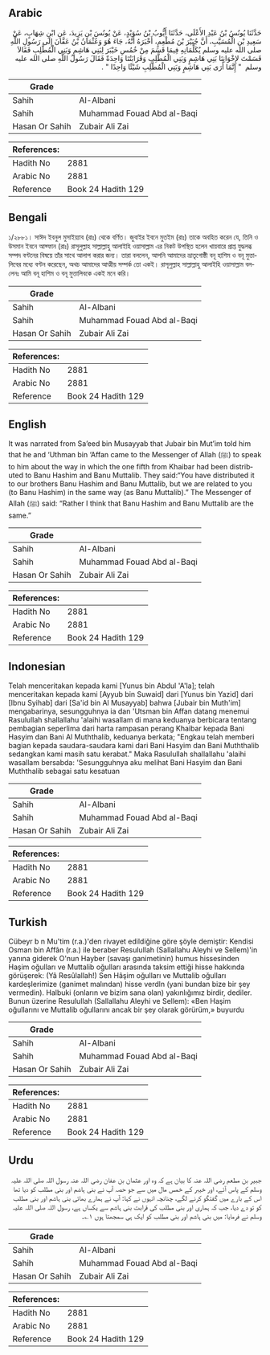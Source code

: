 ## Arabic


<div dir="rtl" lang="ar" style={{fontSize:'larger',backgroundColor:'#f8f9fa',padding:20}}>
حَدَّثَنَا يُونُسُ بْنُ عَبْدِ الأَعْلَى، حَدَّثَنَا أَيُّوبُ بْنُ سُوَيْدٍ، عَنْ يُونُسَ بْنِ يَزِيدَ، عَنِ ابْنِ شِهَابٍ، عَنْ سَعِيدِ بْنِ الْمُسَيَّبِ، أَنَّ جُبَيْرَ بْنَ مُطْعِمٍ، أَخْبَرَهُ أَنَّهُ، جَاءَ هُوَ وَعُثْمَانُ بْنُ عَفَّانَ إِلَى رَسُولِ اللَّهِ صلى الله عليه وسلم يُكَلِّمَانِهِ فِيمَا قَسَمَ مِنْ خُمُسِ خَيْبَرَ لِبَنِي هَاشِمٍ وَبَنِي الْمُطَّلِبِ فَقَالاَ قَسَمْتَ لإِخْوَانِنَا بَنِي هَاشِمٍ وَبَنِي الْمُطَّلِبِ وَقَرَابَتُنَا وَاحِدَةٌ فَقَالَ رَسُولُ اللَّهِ صلى الله عليه وسلم ‏ "‏ إِنَّمَا أَرَى بَنِي هَاشِمٍ وَبَنِي الْمُطَّلِبِ شَيْئًا وَاحِدًا ‏"‏ ‏.‏
</div>
<div style={{backgroundColor:'#f8f9fa',padding:20, marginBottom: 10}}><table> <thead> <tr> <th>Grade</th> <th></th> </tr> </thead> <tbody> <tr><td>Sahih</td><td>Al-Albani</td></tr><tr><td>Sahih</td><td>Muhammad Fouad Abd al-Baqi</td></tr><tr><td>Hasan Or Sahih</td><td>Zubair Ali Zai</td></tr></tbody></table><table> <thead> <tr> <th>References:</th> <th></th> </tr> </thead> <tbody><tr><td>Hadith No</td><td>2881</td></tr><tr><td>Arabic No</td><td>2881</td></tr><tr><td>Reference</td><td>Book 24 Hadith 129</td></tr></tbody></table></div>

## Bengali


<div dir="ltr" lang="bn" style={{fontSize:'larger',backgroundColor:'#f8f9fa',padding:20}}>
১/২৮৮১। সাঈদ ইবনুল মুসাইয়্যাব (রাঃ) থেকে বর্ণিত। জুবাইর ইবনে মুতইম (রাঃ) তাকে অবহিত করেন যে, তিনি ও উসমান ইবনে আফ্ফান (রাঃ) রাসূলুল্লাহ সাল্লাল্লাহু আলাইহি ওয়াসাল্লাম এর নিকট উপস্থিত হলেন খায়বারে প্রাপ্ত যুদ্ধলব্ধ সম্পদ বণ্টনের বিষয়ে তাঁর সাথে আলাপ করার জন্য। তারা বললেন, আপনি আমাদের ভ্রাতৃগোষ্ঠী বনূ হাশিম ও বনূ মুত্তালিবের মধ্যে বণ্টন করেছেন, অথচ আমাদের আত্মীয় সম্পর্ক তো একই। রাসূলুল্লাহ সাল্লাল্লাহু আলাইহি ওয়াসাল্লাম বললেনঃ আমি বনূ হাশিম ও বনূ মুত্তালিবকে একই মনে করি।
</div>
<div style={{backgroundColor:'#f8f9fa',padding:20, marginBottom: 10}}><table> <thead> <tr> <th>Grade</th> <th></th> </tr> </thead> <tbody> <tr><td>Sahih</td><td>Al-Albani</td></tr><tr><td>Sahih</td><td>Muhammad Fouad Abd al-Baqi</td></tr><tr><td>Hasan Or Sahih</td><td>Zubair Ali Zai</td></tr></tbody></table><table> <thead> <tr> <th>References:</th> <th></th> </tr> </thead> <tbody><tr><td>Hadith No</td><td>2881</td></tr><tr><td>Arabic No</td><td>2881</td></tr><tr><td>Reference</td><td>Book 24 Hadith 129</td></tr></tbody></table></div>

## English


<div dir="ltr" lang="en" style={{fontSize:'larger',backgroundColor:'#f8f9fa',padding:20}}>
It was narrated from Sa’eed bin Musayyab that Jubair bin Mut’im told him that he and ‘Uthman bin ‘Affan came to the Messenger of Allah (ﷺ) to speak to him about the way in which the one fifth from Khaibar had been distributed to Banu Hashim and Banu Muttalib. They said:“You have distributed it to our brothers Banu Hashim and Banu Muttalib, but we are related to you (to Banu Hashim) in the same way (as Banu Muttalib).” The Messenger of Allah (ﷺ) said: “Rather I think that Banu Hashim and Banu Muttalib are the same.”
</div>
<div style={{backgroundColor:'#f8f9fa',padding:20, marginBottom: 10}}><table> <thead> <tr> <th>Grade</th> <th></th> </tr> </thead> <tbody> <tr><td>Sahih</td><td>Al-Albani</td></tr><tr><td>Sahih</td><td>Muhammad Fouad Abd al-Baqi</td></tr><tr><td>Hasan Or Sahih</td><td>Zubair Ali Zai</td></tr></tbody></table><table> <thead> <tr> <th>References:</th> <th></th> </tr> </thead> <tbody><tr><td>Hadith No</td><td>2881</td></tr><tr><td>Arabic No</td><td>2881</td></tr><tr><td>Reference</td><td>Book 24 Hadith 129</td></tr></tbody></table></div>

## Indonesian


<div dir="ltr" lang="id" style={{fontSize:'larger',backgroundColor:'#f8f9fa',padding:20}}>
Telah menceritakan kepada kami [Yunus bin Abdul 'A'la]; telah menceritakan kepada kami [Ayyub bin Suwaid] dari [Yunus bin Yazid] dari [Ibnu Syihab] dari [Sa'id bin Al Musayyab] bahwa [Jubair bin Muth'im] mengabarinya, sesungguhnya ia dan 'Utsman bin Affan datang menemui Rasulullah shallallahu 'alaihi wasallam di mana keduanya berbicara tentang pembagian seperlima dari harta rampasan perang Khaibar kepada Bani Hasyim dan Bani Al Muththalib, keduanya berkata; "Engkau telah memberi bagian kepada saudara-saudara kami dari Bani Hasyim dan Bani Muththalib sedangkan kami masih satu kerabat." Maka Rasulullah shallallahu 'alaihi wasallam bersabda: 'Sesungguhnya aku melihat Bani Hasyim dan Bani Muththalib sebagai satu kesatuan
</div>
<div style={{backgroundColor:'#f8f9fa',padding:20, marginBottom: 10}}><table> <thead> <tr> <th>Grade</th> <th></th> </tr> </thead> <tbody> <tr><td>Sahih</td><td>Al-Albani</td></tr><tr><td>Sahih</td><td>Muhammad Fouad Abd al-Baqi</td></tr><tr><td>Hasan Or Sahih</td><td>Zubair Ali Zai</td></tr></tbody></table><table> <thead> <tr> <th>References:</th> <th></th> </tr> </thead> <tbody><tr><td>Hadith No</td><td>2881</td></tr><tr><td>Arabic No</td><td>2881</td></tr><tr><td>Reference</td><td>Book 24 Hadith 129</td></tr></tbody></table></div>

## Turkish


<div dir="ltr" lang="tr" style={{fontSize:'larger',backgroundColor:'#f8f9fa',padding:20}}>
Cübeyr b n Mu'tim (r.a.)'den rivayet edildiğine göre şöyle demiştir: Kendisi Osman bin Affân (r.a.) ile beraber Resulullah (Sallallahu Aleyhi ve Sellem)'in yanına giderek O'nun Hayber (savaşı ganimetinin) humus hissesinden Haşim oğulları ve Muttalib oğulları arasında taksim ettiği hisse hakkında görüşerek: (Yâ Resûlallah!) Sen Hâşim oğulları ve Muttalib oğulları kardeşIerimize (ganimet malından) hisse verdln (yani bundan bize bir şey vermedin). Halbuki (onların ve bizim sana olan) yakınlığımız birdir, dediler. Bunun üzerine Resulullah (Sallallahu Aleyhi ve Sellem): «Ben Haşim oğullarını ve Muttalib oğullarını ancak bir şey olarak görürüm,» buyurdu
</div>
<div style={{backgroundColor:'#f8f9fa',padding:20, marginBottom: 10}}><table> <thead> <tr> <th>Grade</th> <th></th> </tr> </thead> <tbody> <tr><td>Sahih</td><td>Al-Albani</td></tr><tr><td>Sahih</td><td>Muhammad Fouad Abd al-Baqi</td></tr><tr><td>Hasan Or Sahih</td><td>Zubair Ali Zai</td></tr></tbody></table><table> <thead> <tr> <th>References:</th> <th></th> </tr> </thead> <tbody><tr><td>Hadith No</td><td>2881</td></tr><tr><td>Arabic No</td><td>2881</td></tr><tr><td>Reference</td><td>Book 24 Hadith 129</td></tr></tbody></table></div>

## Urdu


<div dir="rtl" lang="ur" style={{fontSize:'larger',backgroundColor:'#f8f9fa',padding:20}}>
جبیر بن مطعم رضی اللہ عنہ کا بیان ہے کہ وہ اور عثمان بن عفان رضی اللہ عنہ رسول اللہ صلی اللہ علیہ وسلم کے پاس آئے، اور خیبر کے خمس مال میں سے جو حصہ آپ نے بنی ہاشم اور بنی مطلب کو دیا تھا اس کے بارے میں گفتگو کرنے لگے، چنانچہ انہوں نے کہا: آپ نے ہمارے بھائی بنی ہاشم اور بنی مطلب کو تو دے دیا، جب کہ ہماری اور بنی مطلب کی قرابت بنی ہاشم سے یکساں ہے، رسول اللہ صلی اللہ علیہ وسلم نے فرمایا: میں بنی ہاشم اور بنی مطلب کو ایک ہی سمجھتا ہوں ۱؎۔
</div>
<div style={{backgroundColor:'#f8f9fa',padding:20, marginBottom: 10}}><table> <thead> <tr> <th>Grade</th> <th></th> </tr> </thead> <tbody> <tr><td>Sahih</td><td>Al-Albani</td></tr><tr><td>Sahih</td><td>Muhammad Fouad Abd al-Baqi</td></tr><tr><td>Hasan Or Sahih</td><td>Zubair Ali Zai</td></tr></tbody></table><table> <thead> <tr> <th>References:</th> <th></th> </tr> </thead> <tbody><tr><td>Hadith No</td><td>2881</td></tr><tr><td>Arabic No</td><td>2881</td></tr><tr><td>Reference</td><td>Book 24 Hadith 129</td></tr></tbody></table></div>